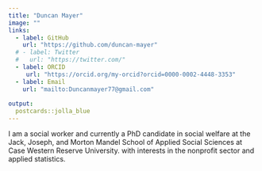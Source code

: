 ```yaml
---
title: "Duncan Mayer"
image: ""
links:
  - label: GitHub
    url: "https://github.com/duncan-mayer"
  # - label: Twitter
  #   url: "https://twitter.com/"
  - label: ORCID
     url: "https://orcid.org/my-orcid?orcid=0000-0002-4448-3353"
  - label: Email
    url: "mailto:Duncanmayer77@gmail.com"
    
output:
  postcards::jolla_blue
---
```

 
I am a social worker and currently a PhD candidate in social welfare at the Jack, Joseph, and Morton Mandel School of Applied Social Sciences at Case Western Reserve University.
 with interests in the nonprofit sector and applied statistics. 